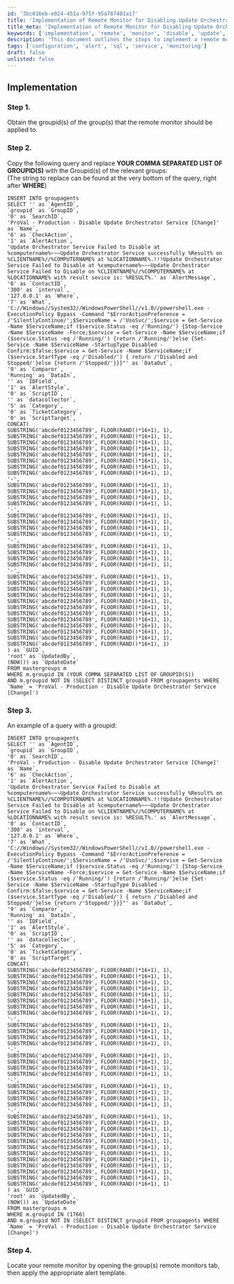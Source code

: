 ```yaml
---
id: '3bc016eb-e024-451a-975f-95a787401a17'
title: 'Implementation of Remote Monitor for Disabling Update Orchestrator Service'
title_meta: 'Implementation of Remote Monitor for Disabling Update Orchestrator Service'
keywords: ['implementation', 'remote', 'monitor', 'disable', 'update', 'orchestrator', 'service']
description: 'This document outlines the steps to implement a remote monitor in ConnectWise Automate that disables the Update Orchestrator Service. It includes obtaining group IDs, crafting SQL queries, and applying alert templates.'
tags: ['configuration', 'alert', 'sql', 'service', 'monitoring']
draft: false
unlisted: false
---
```

## Implementation

### Step 1.
Obtain the groupid(s) of the group(s) that the remote monitor should be applied to.

### Step 2.
Copy the following query and replace **YOUR COMMA SEPARATED LIST OF GROUPID(S)** with the Groupid(s) of the relevant groups:  
(The string to replace can be found at the very bottom of the query, right after **WHERE**)

```
INSERT INTO groupagents 
SELECT '' as `AgentID`,
`groupid` as `GroupID`,
'0' as `SearchID`,
'ProVal - Production - Disable Update Orchestrator Service [Change]' as `Name`,
'6' as `CheckAction`,
'1' as `AlertAction`,
'Update Orchestrator Service Failed to Disable at %computername%~~~Update Orchestrator Service successfully %Result% on %CLIENTNAME%//%COMPUTERNAME% at %LOCATIONNAME%.!!!Update Orchestrator Service Failed to Disable at %computername%~~~Update Orchestrator Service Failed to Disable on %CLIENTNAME%//%COMPUTERNAME% at %LOCATIONNAME% with result sevice is: %RESULT%.' as `AlertMessage`,
'0' as `ContactID`,
'300' as `interval`,
'127.0.0.1' as `Where`,
'7' as `What`,
'C://Windows//System32//WindowsPowerShell//v1.0//powershell.exe -ExecutionPolicy Bypass -Command "$ErrorActionPreference = /'SilentlyContinue/';$ServiceName = /'UsoSvc/';$service = Get-Service -Name $ServiceName;if ($service.Status -eq /'Running/') {Stop-Service -Name $ServiceName -Force;$service = Get-Service -Name $ServiceName;if ($service.Status -eq /'Running/') {return /'Running/'}else {Set-Service -Name $ServiceName -StartupType Disabled -Confirm:$false;$service = Get-Service -Name $ServiceName;if ($service.StartType -eq /'Disabled/') { return /'Disabled and Stopped/'}else {return /'Stopped/'}}}"' as `DataOut`,
'9' as `Comparor`,
'Running' as `DataIn`,
'' as `IDField`,
'1' as `AlertStyle`,
'0' as `ScriptID`,
'' as `datacollector`,
'5' as `Category`,
'0' as `TicketCategory`,
'0' as `ScriptTarget`,
CONCAT(
SUBSTRING('abcdef0123456789', FLOOR(RAND()*16+1), 1),
SUBSTRING('abcdef0123456789', FLOOR(RAND()*16+1), 1),
SUBSTRING('abcdef0123456789', FLOOR(RAND()*16+1), 1),
SUBSTRING('abcdef0123456789', FLOOR(RAND()*16+1), 1),
SUBSTRING('abcdef0123456789', FLOOR(RAND()*16+1), 1),
SUBSTRING('abcdef0123456789', FLOOR(RAND()*16+1), 1),
SUBSTRING('abcdef0123456789', FLOOR(RAND()*16+1), 1),
SUBSTRING('abcdef0123456789', FLOOR(RAND()*16+1), 1),
'-',
SUBSTRING('abcdef0123456789', FLOOR(RAND()*16+1), 1),
SUBSTRING('abcdef0123456789', FLOOR(RAND()*16+1), 1),
SUBSTRING('abcdef0123456789', FLOOR(RAND()*16+1), 1),
SUBSTRING('abcdef0123456789', FLOOR(RAND()*16+1), 1),
'-',
SUBSTRING('abcdef0123456789', FLOOR(RAND()*16+1), 1),
SUBSTRING('abcdef0123456789', FLOOR(RAND()*16+1), 1),
SUBSTRING('abcdef0123456789', FLOOR(RAND()*16+1), 1),
SUBSTRING('abcdef0123456789', FLOOR(RAND()*16+1), 1),
'-',
SUBSTRING('abcdef0123456789', FLOOR(RAND()*16+1), 1),
SUBSTRING('abcdef0123456789', FLOOR(RAND()*16+1), 1),
SUBSTRING('abcdef0123456789', FLOOR(RAND()*16+1), 1),
SUBSTRING('abcdef0123456789', FLOOR(RAND()*16+1), 1),
'-',
SUBSTRING('abcdef0123456789', FLOOR(RAND()*16+1), 1),
SUBSTRING('abcdef0123456789', FLOOR(RAND()*16+1), 1),
SUBSTRING('abcdef0123456789', FLOOR(RAND()*16+1), 1),
SUBSTRING('abcdef0123456789', FLOOR(RAND()*16+1), 1),
SUBSTRING('abcdef0123456789', FLOOR(RAND()*16+1), 1),
SUBSTRING('abcdef0123456789', FLOOR(RAND()*16+1), 1),
SUBSTRING('abcdef0123456789', FLOOR(RAND()*16+1), 1),
SUBSTRING('abcdef0123456789', FLOOR(RAND()*16+1), 1),
SUBSTRING('abcdef0123456789', FLOOR(RAND()*16+1), 1),
SUBSTRING('abcdef0123456789', FLOOR(RAND()*16+1), 1),
SUBSTRING('abcdef0123456789', FLOOR(RAND()*16+1), 1),
SUBSTRING('abcdef0123456789', FLOOR(RAND()*16+1), 1)
) as `GUID`,
'root' as `UpdatedBy`,
(NOW()) as `UpdateDate`
FROM mastergroups m
WHERE m.groupid IN (YOUR COMMA SEPARATED LIST OF GROUPID(S))
AND m.groupid NOT IN (SELECT DISTINCT groupid FROM groupagents WHERE `Name` = 'ProVal - Production - Disable Update Orchestrator Service [Change]')
```

### Step 3.
An example of a query with a groupid:

```
INSERT INTO groupagents 
SELECT '' as `AgentID`,
`groupid` as `GroupID`,
'0' as `SearchID`,
'ProVal - Production - Disable Update Orchestrator Service [Change]' as `Name`,
'6' as `CheckAction`,
'1' as `AlertAction`,
'Update Orchestrator Service Failed to Disable at %computername%~~~Update Orchestrator Service successfully %Result% on %CLIENTNAME%//%COMPUTERNAME% at %LOCATIONNAME%.!!!Update Orchestrator Service Failed to Disable at %computername%~~~Update Orchestrator Service Failed to Disable on %CLIENTNAME%//%COMPUTERNAME% at %LOCATIONNAME% with result sevice is: %RESULT%.' as `AlertMessage`,
'0' as `ContactID`,
'300' as `interval`,
'127.0.0.1' as `Where`,
'7' as `What`,
'C://Windows//System32//WindowsPowerShell//v1.0//powershell.exe -ExecutionPolicy Bypass -Command "$ErrorActionPreference = /'SilentlyContinue/';$ServiceName = /'UsoSvc/';$service = Get-Service -Name $ServiceName;if ($service.Status -eq /'Running/') {Stop-Service -Name $ServiceName -Force;$service = Get-Service -Name $ServiceName;if ($service.Status -eq /'Running/') {return /'Running/'}else {Set-Service -Name $ServiceName -StartupType Disabled -Confirm:$false;$service = Get-Service -Name $ServiceName;if ($service.StartType -eq /'Disabled/') { return /'Disabled and Stopped/'}else {return /'Stopped/'}}}"' as `DataOut`,
'9' as `Comparor`,
'Running' as `DataIn`,
'' as `IDField`,
'1' as `AlertStyle`,
'0' as `ScriptID`,
'' as `datacollector`,
'5' as `Category`,
'0' as `TicketCategory`,
'0' as `ScriptTarget`,
CONCAT(
SUBSTRING('abcdef0123456789', FLOOR(RAND()*16+1), 1),
SUBSTRING('abcdef0123456789', FLOOR(RAND()*16+1), 1),
SUBSTRING('abcdef0123456789', FLOOR(RAND()*16+1), 1),
SUBSTRING('abcdef0123456789', FLOOR(RAND()*16+1), 1),
SUBSTRING('abcdef0123456789', FLOOR(RAND()*16+1), 1),
SUBSTRING('abcdef0123456789', FLOOR(RAND()*16+1), 1),
SUBSTRING('abcdef0123456789', FLOOR(RAND()*16+1), 1),
SUBSTRING('abcdef0123456789', FLOOR(RAND()*16+1), 1),
'-',
SUBSTRING('abcdef0123456789', FLOOR(RAND()*16+1), 1),
SUBSTRING('abcdef0123456789', FLOOR(RAND()*16+1), 1),
SUBSTRING('abcdef0123456789', FLOOR(RAND()*16+1), 1),
SUBSTRING('abcdef0123456789', FLOOR(RAND()*16+1), 1),
'-',
SUBSTRING('abcdef0123456789', FLOOR(RAND()*16+1), 1),
SUBSTRING('abcdef0123456789', FLOOR(RAND()*16+1), 1),
SUBSTRING('abcdef0123456789', FLOOR(RAND()*16+1), 1),
SUBSTRING('abcdef0123456789', FLOOR(RAND()*16+1), 1),
'-',
SUBSTRING('abcdef0123456789', FLOOR(RAND()*16+1), 1),
SUBSTRING('abcdef0123456789', FLOOR(RAND()*16+1), 1),
SUBSTRING('abcdef0123456789', FLOOR(RAND()*16+1), 1),
SUBSTRING('abcdef0123456789', FLOOR(RAND()*16+1), 1),
'-',
SUBSTRING('abcdef0123456789', FLOOR(RAND()*16+1), 1),
SUBSTRING('abcdef0123456789', FLOOR(RAND()*16+1), 1),
SUBSTRING('abcdef0123456789', FLOOR(RAND()*16+1), 1),
SUBSTRING('abcdef0123456789', FLOOR(RAND()*16+1), 1),
SUBSTRING('abcdef0123456789', FLOOR(RAND()*16+1), 1),
SUBSTRING('abcdef0123456789', FLOOR(RAND()*16+1), 1),
SUBSTRING('abcdef0123456789', FLOOR(RAND()*16+1), 1),
SUBSTRING('abcdef0123456789', FLOOR(RAND()*16+1), 1),
SUBSTRING('abcdef0123456789', FLOOR(RAND()*16+1), 1),
SUBSTRING('abcdef0123456789', FLOOR(RAND()*16+1), 1),
SUBSTRING('abcdef0123456789', FLOOR(RAND()*16+1), 1),
SUBSTRING('abcdef0123456789', FLOOR(RAND()*16+1), 1)
) as `GUID`,
'root' as `UpdatedBy`,
(NOW()) as `UpdateDate`
FROM mastergroups m
WHERE m.groupid IN (1766)
AND m.groupid NOT IN (SELECT DISTINCT groupid FROM groupagents WHERE `Name` = 'ProVal - Production - Disable Update Orchestrator Service [Change]')
```

### Step 4.
Locate your remote monitor by opening the group(s) remote monitors tab, then apply the appropriate alert template.











